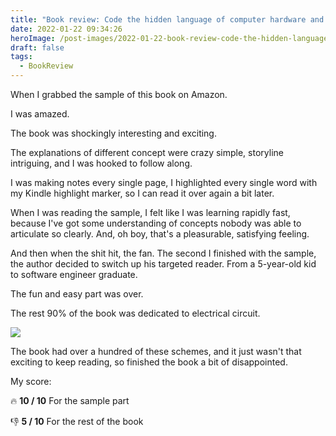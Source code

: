 ```yaml
---
title: "Book review: Code the hidden language of computer hardware and software"
date: 2022-01-22 09:34:26
heroImage: /post-images/2022-01-22-book-review-code-the-hidden-language-of-computer-hardware-and-software.webp
draft: false
tags:
  - BookReview
---
```


When I grabbed the sample of this book on Amazon.

I was amazed.

The book was shockingly interesting and exciting.

The explanations of different concept were crazy simple, storyline intriguing, and I was hooked to follow along.

I was making notes every single page, I highlighted every single word with my Kindle highlight marker, so I can read it over again a bit later.

When I was reading the sample, I felt like I was learning rapidly fast, because I've got some understanding of concepts nobody was able to articulate so clearly. And, oh boy, that's a pleasurable, satisfying feeling.

And then when the shit hit, the fan. The second I finished with the sample, the author decided to switch up his targeted reader. From a 5-year-old kid to software engineer graduate.

The fun and easy part was over.

The rest 90% of the book was dedicated to electrical circuit.

![](/post-images/2022-01-electrical-circuit.webp)

The book had over a hundred of these schemes, and it just wasn't that exciting to keep reading, so finished the book a bit of disappointed.

My score:

🔥 **10 / 10** For the sample part

👎 **5 / 10** For the rest of the book

